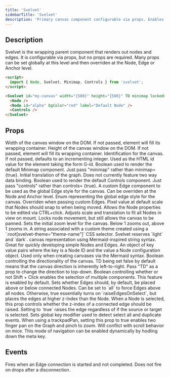 ```yaml
---
title: 'Svelvet'
sidebarTitle: 'Svelvet'
description: 'Primary canvas component configurable via props. Enables zoom, pan and translation of the canvas.'
---
```


## Description

Svelvet is the wrapping parent component that renders out nodes and edges. It is configurable via props, but no props are required. Many props can be set globally at this level and then overriden at the Node, Edge or Anchor level.

```HTML App.svelte
<script>
  import { Node, Svelvet, Minimap, Controls } from 'svelvet';
</script>

<Svelvet id="my-canvas" width="{500}" height="{500}" TD minimap locked>
  <Node />
  <Node id="alpha" bgColor="red" label="Default Node" />
  <Controls />
</Svelvet>
```

## Props

<ResponseField name="width" type="number" default="size of wrapping element">
	Width of the canvas window on the DOM. If not passed, element will fill its wrapping container.
</ResponseField>
<ResponseField name="height" type="number" default="size of wrapping element">
	Height of the canvas window on the DOM. If not passed, element will fill its wrapping container.
</ResponseField>
<ResponseField name="id" type="number | string" default="incrementing integer">
	Identification for the canvas. If not passed, defaults to an incrementing integer. Used as the
	HTML id value for the element taking the form G-id.
</ResponseField>
<ResponseField name="minimap" type="boolean" default="false">
	Boolean used to render the default Minimap component. Just pass "minimap" rather than minimap=
	{true}.
</ResponseField>
<ResponseField name="translation" type="{x: number, y: number}" default="{x: 0, y: 0}">
	Initial translation of the graph. Does not currently feature two way data binding.
</ResponseField>
<ResponseField name="controls" type="boolean" default="false">
	Boolean used to render the default Controls component. Just pass "controls" rather than controls=
	{true}.
</ResponseField>
<ResponseField name="edge" type="Edge Component">
	A custom Edge component to be used as the global Edge style for the canvas. Can be overriden at
	the Node and Anchor level.
</ResponseField>
<ResponseField name="edgeStyle" type="bezier | step | straight" default="bezier">
	Enum representing the global edge style for the canvas. Overriden when passing custom Edges.
</ResponseField>
<ResponseField name="snapTo" type="number" default="1">
	Pixel value at default scale that Nodes should snap to when being moved.
</ResponseField>
<ResponseField name="editable" type="boolean" default="false">
	Allows the Node properties to be edited via CTRL+click.
</ResponseField>
<ResponseField name="fitView" type="boolean" default="false">
	Adjusts scale and translation to fit all Nodes in view on mount.
</ResponseField>
<ResponseField name="locked" type="boolean" default="false">
	Locks node movement, but still allows the canvas to be panned.
</ResponseField>
<ResponseField name="initialZoom" type="number" default="1">
	Sets the initial zoom level for the canvas. Below 1 zooms out, above 1 zooms in.
</ResponseField>
<ResponseField name="theme" type="string" default="light">
	A string associated with a custom theme created using a `:root[svelvet-theme="theme-name"]` CSS
	selector. Svelvet reserves `light` and `dark`.
</ResponseField>
<ResponseField name="mermaid" type="string" default="">
	canvas representation using Mermaid-inspired string syntax. Great for quickly developing simple
	Nodes and Edges.
</ResponseField>
<ResponseField name="mermaidConfig" type="string">
	An object of key value pairs where the key is a Node ID and the value a Node configuration object.
	Used only when creating canvases via the Mermaid syntax.
</ResponseField>
<ResponseField name="TD" type="boolean" default="false">
	Boolean controlling the directionality of the canvas. TD being set false by default means that the
	canvas direction is inherently left-to-right. Pass "TD" as a prop to change the direction to
	top-down.
</ResponseField>

<ResponseField name="disableSelection" type="boolean" default="false">
	Boolean controlling whether or not Shift + Click enables the selection of multiple components.
	This feature is enabled by default.
</ResponseField>

<ResponseField name="edgesAboveNode" type="boolean | 'all'" default="false">
	Sets whether Edges should, by default, be placed above or below connected Nodes. Can be set to
	`all` to force Edges above all nodes. Otherwise, true essentially turns on `raiseEdgesOnSelect`,
	but places the edges at higher z-Index than the Node.
</ResponseField>

<ResponseField name="raiseEdgesOnSelect" type="boolean | 'source' | 'target'" default="false">
	When a Node is selected, this prop controls whether the z-index of a connected edge should be
	raised. Setting to `true` raises the edge regardless of if the source or target is selected.
</ResponseField>

<ResponseField name="modifier" type="'alt' | 'ctrl' | 'meta' | 'shift'" default="meta">
	Sets global key modifier used to detect select all and duplicate events.
</ResponseField>

<ResponseField name="trackpadPan" type="boolean" default="false">
	When using a trackpadPan, setting this prop to true enables two finger pan on the Graph and pinch
	to zoom. Will conflict with scroll behavior on mice. This mode of navigation can be enabled
	dynamically by hodling down the meta key.
</ResponseField>

## Events

<ResponseField name="on:edgeDrop">
	Fires when an Edge connection is started and not completed. Does not fire on drops after a
	disconnection.
</ResponseField>
